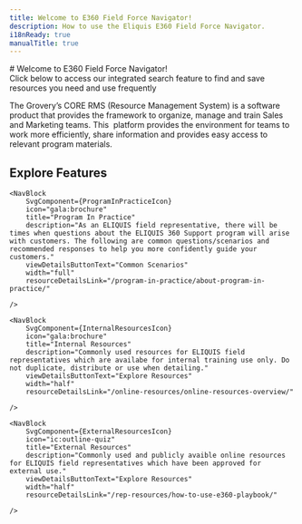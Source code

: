 ```yaml
---
title: Welcome to E360 Field Force Navigator!
description: How to use the Eliquis E360 Field Force Navigator.
i18nReady: true
manualTitle: true
---
```


<div class="flex-row">
	<div class="width-50">
		# Welcome to E360 Field Force Navigator!
		<br/>
		Click below to access our integrated search feature to find and save resources you need and use frequently
		<br/>
		<SearchButton />
	</div>
	<div class="width-50">
		<AnnouncementBlock announcement="welcome"/>
	</div>	
</div>

The Grovery’s CORE RMS (Resource Management System) is a software product that provides the framework to organize, manage and train Sales and Marketing teams. This <InlineGlossary text="Progressive Web App" />&nbsp;platform provides the environment for teams to work more efficiently, share information and provides easy access to relevant program materials.

## Explore Features

<div class="nav-block-container">
  
	<NavBlock
	 	SvgComponent={ProgramInPracticeIcon}
		icon="gala:brochure"  
		title="Program In Practice" 
		description="As an ELIQUIS field representative, there will be times when questions about the ELIQUIS 360 Support program will arise with customers. The following are common questions/scenarios and recommended responses to help you more confidently guide your customers." 
		viewDetailsButtonText="Common Scenarios" 
		width="full" 
		resourceDetailsLink="/program-in-practice/about-program-in-practice/" 

	/>

	<NavBlock
		SvgComponent={InternalResourcesIcon}
		icon="gala:brochure"  
		title="Internal Resources" 
		description="Commonly used resources for ELIQUIS field representatives which are availabe for internal training use only. Do not duplicate, distribute or use when detailing." 
		viewDetailsButtonText="Explore Resources" 
		width="half" 
		resourceDetailsLink="/online-resources/online-resources-overview/" 

	/>

	<NavBlock
		SvgComponent={ExternalResourcesIcon}
		icon="ic:outline-quiz"  
		title="External Resources" 
		description="Commonly used and publicly avaible online resources for ELIQUIS field representatives which have been approved for external use." 
		viewDetailsButtonText="Explore Resources" 
		width="half" 
		resourceDetailsLink="/rep-resources/how-to-use-e360-playbook/" 

	/>
	

</div>

